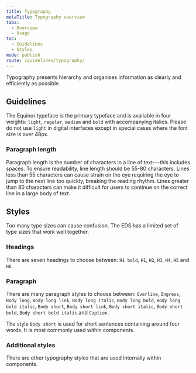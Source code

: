 ```yaml
---
title: Typography
metaTitle: Typography overview
tabs:
  - Overview
  - Usage
toc:
  - Guidelines
  - Styles
mode: publish
route: /guidelines/typography/
---
```


Typography presents hierarchy and organises information as clearly and efficiently as possible.

<!--One to two sentences as an introduction to the component-->

## Guidelines

<!--List how to use it, sizes, widths, grid interactions, color allowances -->

The Equinor typeface is the primary typeface and is available in four weights: `light`, `regular`, `medium` and `bold` with accompanying italics. Please do not use `light` in digital interfaces except in special cases where the font size is over 48px.

### Paragraph length

Paragraph length is the number of characters in a line of text---this includes spaces.
To ensure readability, line length should be 55-80 characters. Lines less than 55 characters can cause strain on the eye requiring the eye to jump to the next line too quickly, breaking the reading rhythm. Lines greater than 80 characters can make it difficult for users to continue on the correct line in a large body of text.

## Styles

<!--One ### heading per frame in Figma, explaining each component in that frame. One 'content' section per variation if needed -->

Too many type sizes can cause confusion. The EDS has a limited set of type sizes that work well together.

### Headings

There are seven headings to choose between: `H1 bold`, `H1`, `H2`, `H3`, `H4`, `H5` and `H6`.

<FigmaImage
  url="https://www.figma.com/file/0TbIXrrObWj80Cf7KucKYFL0/Design-Tokens?node-id=277%3A30"
  alt="Figma design for heading styles"
/>

### Paragraph

There are many paragraph styles to choose between: `Overline`, `Ingress`, `Body long`, `Body long link`, `Body long italic`, `Body long bold`, `Body long bold italic`, `Body short`, `Body short link`, `Body short italic`, `Body short bold`, `Body short bold italic` and `Caption`.

The style `Body short` is used for short sentences containing around four words. It is most commonly used within components.

<FigmaImage
  url="https://www.figma.com/file/0TbIXrrObWj80Cf7KucKYFL0/Design-Tokens?node-id=278%3A70"
  alt="Figma design for body styles"
/>

### Additional styles

There are other typography styles that are used internally within components.
